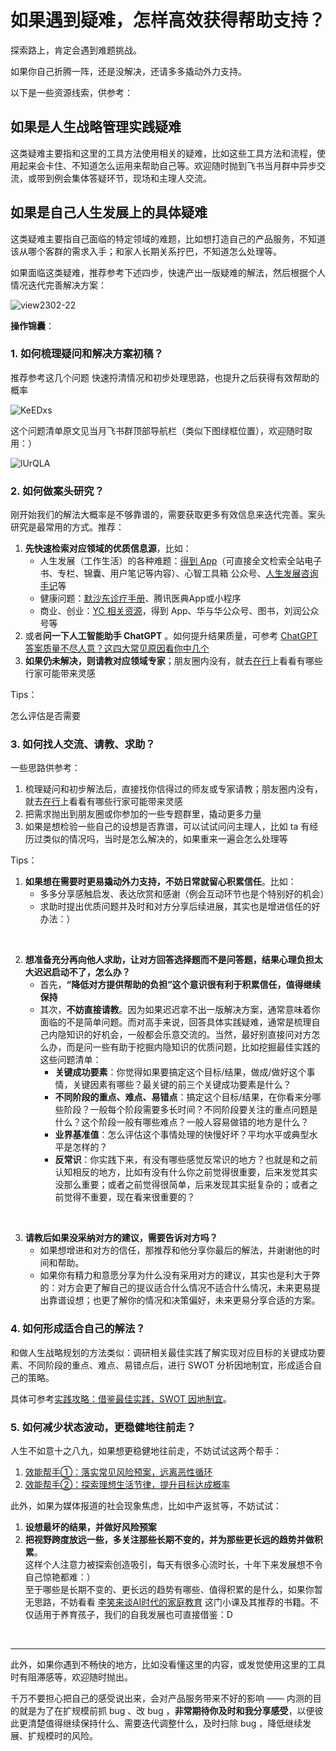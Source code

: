 # 如果遇到疑难，怎样高效获得帮助支持？

探索路上，肯定会遇到难题挑战。

如果你自己折腾一阵，还是没解决，还请多多撬动外力支持。

以下是一些资源线索，供参考：

## 如果是人生战略管理实践疑难

这类疑难主要指和这里的工具方法使用相关的疑难，比如这些工具方法和流程，使用起来会卡住、不知道怎么运用来帮助自己等。欢迎随时抛到飞书当月群中异步交流，或带到例会集体答疑环节，现场和主理人交流。


## 如果是自己人生发展上的具体疑难

这类疑难主要指自己面临的特定领域的难题，比如想打造自己的产品服务，不知道该从哪个客群的需求入手；和家人长期关系拧巴，不知道怎么处理等。

如果面临这类疑难，推荐参考下述四步，快速产出一版疑难的解法，然后根据个人情况迭代完善解决方案：

 ![view2302-22](https://cdn.sunnyhuang.net/share/view2302-22.png ':size=800')

**操作锦囊**：

### 1. 如何梳理疑问和解决方案初稿？

推荐参考这几个问题 快速捋清情况和初步处理思路，也提升之后获得有效帮助的概率

![KeEDxs](https://cdn.sunnyhuang.net/share/KeEDxs.png/webp ':size=600')

这个问题清单原文见当月飞书群顶部导航栏（类似下图绿框位置），欢迎随时取用：）

![lUrQLA](https://cdn.sunnyhuang.net/share/lUrQLA.png/webp ':size=500')



### 2. 如何做案头研究？

刚开始我们的解法大概率是不够靠谱的，需要获取更多有效信息来迭代完善。案头研究是最常用的方式。推荐：

1. **先快速检索对应领域的优质信息源**，比如：
    - 人生发展（工作生活）的各种难题：[得到 App](https://www.dedao.cn/)（可直接全文检索全站电子书、专栏、锦囊、用户笔记等内容）、心智工具箱 公众号、[人生发展咨询手记](https://mp.weixin.qq.com/mp/appmsgalbum?__biz=MzA3MzM0MjUyMQ==&action=getalbum&album_id=2779446765539409925&scene=173&from_msgid=2652153334&from_itemidx=1&count=3&nolastread=1#wechat_redirect)等
    - 健康问题：[默沙东诊疗手册](https://www.msdmanuals.cn/home)、腾讯医典App或小程序
    - 商业、创业：[YC 相关资源](https://www.ycombinator.com/)，得到 App、华与华公众号、图书，刘润公众号等
2. 或者**问一下人工智能助手 ChatGPT** 。如何提升结果质量，可参考 [ChatGPT 答案质量不尽人意？这四大常见原因看你中几个 ](https://sunnyhuang.net/cmty/tips-gpt)
3. **如果仍未解决，则请教对应领域专家**；朋友圈内没有，就去[在行](https://www.zaih.com/)上看看有哪些行家可能带来灵感

Tips：

怎么评估是否需要

### 3. 如何找人交流、请教、求助？

一些思路供参考：

1. 梳理疑问和初步解法后，直接找你信得过的师友或专家请教；朋友圈内没有，就去[在行](https://www.zaih.com/)上看看有哪些行家可能带来灵感
2. 把需求抛出到朋友圈或你参加的一些专题群里，撬动更多力量
3. 如果是想检验一些自己的设想是否靠谱，可以试试问问主理人，比如 ta 有经历过类似的情况吗，当时是怎么解决的，如果重来一遍会怎么处理等

Tips：

1. **如果想在需要时更易撬动外力支持，不妨日常就留心积累信任**。比如：
    - 多多分享感触启发、表达欣赏和感谢（例会互动环节也是个特别好的机会）
    - 求助时提出优质问题并及时和对方分享后续进展，其实也是增进信任的好办法：）

<br />

2. **想准备充分再向他人求助，让对方回答选择题而不是问答题，结果心理负担太大迟迟启动不了，怎么办？**
    - 首先，**“降低对方提供帮助的负担”这个意识很有利于积累信任，值得继续保持**
    - 其次，**不妨直接请教**。因为如果迟迟拿不出一版解决方案，通常意味着你面临的不是简单问题。而对高手来说，回答具体实践疑难，通常是梳理自己内隐知识的好机会，一般都会乐意交流的。当然，最好别直接问对方怎么办，而是问一些有助于挖掘内隐知识的优质问题，比如挖掘最佳实践的这些问题清单：
        - **关键成功要素**：你觉得如果要搞定这个目标/结果，做成/做好这个事情，关键因素有哪些？最关键的前三个关键成功要素是什么？
        - **不同阶段的重点、难点、易错点**：搞定这个目标/结果，在你看来分哪些阶段？一般每个阶段需要多长时间？不同阶段要关注的重点问题是什么？这个阶段一般有哪些难点？一般人容易做错的地方是什么？
        - **业界基准值**：怎么评估这个事情处理的快慢好坏？平均水平或典型水平是怎样的？
        - **反常识**：你实践下来，有没有哪些感觉反常识的地方？也就是和之前认知相反的地方，比如有没有什么你之前觉得很重要，后来发觉其实没那么重要；或者之前觉得很简单，后来发现其实挺复杂的；或者之前觉得不重要，现在看来很重要的？



<br />

3. **请教后如果没采纳对方的建议，需要告诉对方吗？**
    - 如果想增进和对方的信任，那推荐和他分享你最后的解法，并谢谢他的时间和帮助。
    - 如果你有精力和意愿分享为什么没有采用对方的建议，其实也是利大于弊的：对方会更了解自己的提议适合什么情况不适合什么情况，未来更易提出靠谱设想；也更了解你的情况和决策偏好，未来更易分享合适的方案。


### 4. 如何形成适合自己的解法？

和做人生战略规划的方法类似：调研相关最佳实践了解实现对应目标的关键成功要素、不同阶段的重点、难点、易错点后，进行 SWOT 分析因地制宜，形成适合自己的策略。

具体可参考[实践攻略：借鉴最佳实践，SWOT 因地制宜](/project-meta/p2)。


### 5. 如何减少状态波动，更稳健地往前走？

人生不如意十之八九，如果想更稳健地往前走，不妨试试这两个帮手：

1. [效能帮手①：落实常见风险预案，远离恶性循环](/basic/prevention)
2. [效能帮手②：探索理想生活节律，提升目标达成概率](/basic/life-rhythm)

此外，如果为媒体报道的社会现象焦虑，比如中产返贫等，不妨试试：

1. **设想最坏的结果，并做好风险预案**
2. **把视野跨度放远一些，多关注那些长期不变的，并为那些更长远的趋势并做积累**。<br />这样个人注意力被探索创造吸引，每天有很多心流时长，十年下来发展想不令自己惊艳都难：）<br />
    至于哪些是长期不变的、更长远的趋势有哪些、值得积累的是什么，如果你暂无思路，不妨看看 [李笑来谈AI时代的家庭教育](https://www.dedao.cn/course/detail?id=93N5e6Rya4ZJjQYspEVOmGApwlo08D) 这门小课及其推荐的书籍。不仅适用于养育孩子，我们的自我发展也可直接借鉴：D


<br />

---

此外，如果你遇到不畅快的地方，比如没看懂这里的内容，或发觉使用这里的工具时有阻滞感等，欢迎随时抛出。

千万不要担心把自己的感受说出来，会对产品服务带来不好的影响 —— 内测的目的就是为了在扩规模前抓 bug 、改 bug ，**非常期待你及时和我分享感受**，以便彼此更清楚值得继续保持什么、需要迭代调整什么，及时扫除 bug ，降低继续发展、扩规模时的风险。